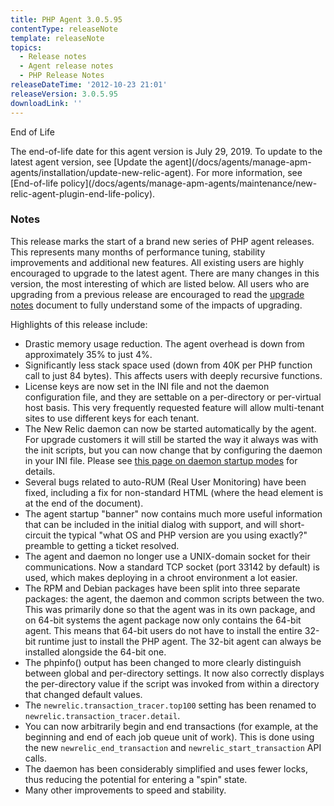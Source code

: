 ```yaml
---
title: PHP Agent 3.0.5.95
contentType: releaseNote
template: releaseNote
topics:
  - Release notes
  - Agent release notes
  - PHP Release Notes
releaseDateTime: '2012-10-23 21:01'
releaseVersion: 3.0.5.95
downloadLink: ''
---
```


End of Life

<Callout variant="important">
  The end-of-life date for this agent version is July 29, 2019. To update to the latest agent version, see [Update the agent](/docs/agents/manage-apm-agents/installation/update-new-relic-agent). For more information, see [End-of-life policy](/docs/agents/manage-apm-agents/maintenance/new-relic-agent-plugin-end-life-policy).
</Callout>

### Notes

This release marks the start of a brand new series of PHP agent releases. This represents many months of performance tuning, stability improvements and additional new features. All existing users are highly encouraged to upgrade to the latest agent. There are many changes in this version, the most interesting of which are listed below. All users who are upgrading from a previous release are encouraged to read the [upgrade notes](https://newrelic.com/docs/php/upgrading-your-php-agent) document to fully understand some of the impacts of upgrading.

Highlights of this release include:

* Drastic memory usage reduction. The agent overhead is down from approximately 35% to just 4%.
* Significantly less stack space used (down from 40K per PHP function call to just 84 bytes). This affects users with deeply recursive functions.
* License keys are now set in the INI file and not the daemon configuration file, and they are settable on a per-directory or per-virtual host basis. This very frequently requested feature will allow multi-tenant sites to use different keys for each tenant.
* The New Relic daemon can now be started automatically by the agent. For upgrade customers it will still be started the way it always was with the init scripts, but you can now change that by configuring the daemon in your INI file. Please see [this page on daemon startup modes](https://newrelic.com/docs/php/newrelic-daemon-startup-modes) for details.
* Several bugs related to auto-RUM (Real User Monitoring) have been fixed, including a fix for non-standard HTML (where the head element is at the end of the document).
* The agent startup "banner" now contains much more useful information that can be included in the initial dialog with support, and will short-circuit the typical "what OS and PHP version are you using exactly?" preamble to getting a ticket resolved.
* The agent and daemon no longer use a UNIX-domain socket for their communications. Now a standard TCP socket (port 33142 by default) is used, which makes deploying in a chroot environment a lot easier.
* The RPM and Debian packages have been split into three separate packages: the agent, the daemon and common scripts between the two. This was primarily done so that the agent was in its own package, and on 64-bit systems the agent package now only contains the 64-bit agent. This means that 64-bit users do not have to install the entire 32-bit runtime just to install the PHP agent. The 32-bit agent can always be installed alongside the 64-bit one.
* The phpinfo() output has been changed to more clearly distinguish between global and per-directory settings. It now also correctly displays the per-directory value if the script was invoked from within a directory that changed default values.
* The `newrelic.transaction_tracer.top100` setting has been renamed to `newrelic.transaction_tracer.detail`.
* You can now arbitrarily begin and end transactions (for example, at the beginning and end of each job queue unit of work). This is done using the new `newrelic_end_transaction` and `newrelic_start_transaction` API calls.
* The daemon has been considerably simplified and uses fewer locks, thus reducing the potential for entering a "spin" state.
* Many other improvements to speed and stability.
